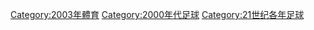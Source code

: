 {{Commonscat|2003 in association football}}

[[Category:2003年體育|Category:2003年體育]]
[[Category:2000年代足球|Category:2000年代足球]]
[[Category:21世纪各年足球|Category:21世纪各年足球]]